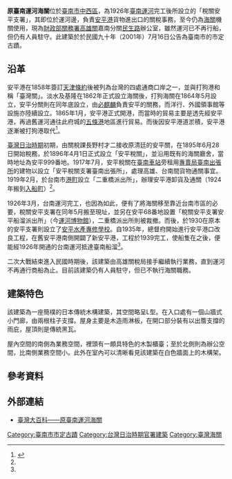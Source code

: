 {{coord|22.9963861|N|120.192468|E|display=title|type:landmark}}
{{tw monument
|name=原臺南運河海關
|formername=
|image=原臺南運河海關.JPG
|imagename=原臺南運河海關正面
|othername=財政部關務署高雄關嘉南分關民生路辦公室
|formalname=
|level=直轄市定古蹟
|class=日治建築
|time={{JPN}}昭和年間<br/>（1926年－1945年）
|location={{TWN}}臺南市區民生路二段257號
|open=
|cost=
|website=
|reg_url =https://nchdb.boch.gov.tw/assets/advanceSearch/monument/20010716000002
}}
'''原臺南運河海關'''位於[[臺南市|臺南市]][[中西區_(臺灣)|中西區]]，為1926年[[臺南運河|臺南運河]]完工後所設立的「稅關安平支署」，其即位於運河邊，負責[[安平港|安平港]]貨物進出口的關稅事務，至今仍為[[海關|海關]]機關使用，現為[[財政部關務署高雄關|財政部關務署高雄關]]嘉南分關[[民生路_(台南市)|民生路]]辦公室，雖然運河已不再行船，但仍有人員駐守。此建築於於民國九十年（2001年）7月16日公告為臺南市的市定古蹟{{r|傅}}。

== 沿革 ==
安平港在1858年簽訂[[天津條約|天津條約]]後被列為台灣的四處通商口岸之一，並與打狗港和稱「臺灣關」。淡水及基隆在1862年正式設立海關後，打狗海關在1864年5月設立，安平分關則在同年底設立，由[[必麒麟|必麒麟]]負責安平的關務，而洋行、外國領事館等設施亦陸續設立。1865年1月，安平港正式開港，而當時的貿易主要是透先經安平港，再過舊運河通往此府城的[[五條港_(臺南)|五條港]]地區進行貿易。而後因安平港道淤積，安平港逐漸被打狗港取代<ref name=":0">{{Cite book|title=臺南市市定古蹟原台南運河海關調查研究及修復再利用計畫成果報告書|last=財團法人成大研究發展基金會|publisher=財政部關務署高雄關|year=2019|url=https://data.boch.gov.tw/upload/file/2021-01-13/9b846dbe-dbea-407a-a0bd-3e6191edf6e1/%E8%87%BA%E5%8D%97%E5%B8%82%E5%B8%82%E5%AE%9A%E5%8F%A4%E8%B9%9F%E5%8E%9F%E5%8F%B0%E5%8D%97%E9%81%8B%E6%B2%B3%E6%B5%B7%E9%97%9C%E8%AA%BF%E6%9F%A5%E7%A0%94%E7%A9%B6%E5%8F%8A%E4%BF%AE%E5%BE%A9%E5%86%8D%E5%88%A9%E7%94%A8%E8%A8%88%E7%95%AB%E6%88%90%E6%9E%9C%E5%A0%B1%E5%91%8A%E6%9B%B8.pdf|access-date=2021-05-13|archive-date=2021-05-13|archive-url=https://web.archive.org/web/20210513104140/https://data.boch.gov.tw/upload/file/2021-01-13/9b846dbe-dbea-407a-a0bd-3e6191edf6e1/%E8%87%BA%E5%8D%97%E5%B8%82%E5%B8%82%E5%AE%9A%E5%8F%A4%E8%B9%9F%E5%8E%9F%E5%8F%B0%E5%8D%97%E9%81%8B%E6%B2%B3%E6%B5%B7%E9%97%9C%E8%AA%BF%E6%9F%A5%E7%A0%94%E7%A9%B6%E5%8F%8A%E4%BF%AE%E5%BE%A9%E5%86%8D%E5%88%A9%E7%94%A8%E8%A8%88%E7%95%AB%E6%88%90%E6%9E%9C%E5%A0%B1%E5%91%8A%E6%9B%B8.pdf|dead-url=no}}</ref>。

[[臺灣日治時期|臺灣日治時期]]初期，由關稅課長野村才二接收原清廷的安平關，在1895年6月28日開始稅務，於1896年4月1日正式設立「安平稅關」，並沿用既有的海關廳舍，當時地址為安平999番地。1917年7月，安平稅關在[[臺南車站|臺南車站]]旁租用[[原臺灣總督府專賣局臺南出張所|專賣局臺南出張所]]的建物以設立「安平稅關支署臺南出張所」，處理高雄、台南間貨物通關事宜。1919年2月，於台南市[[港町_(臺南市)|港町]]設立「二重橋派出所」，辦理安平港卸貨及通關（1924年搬到[[入船町_(臺南市)|入船町]]）<ref name=":0" />。

1926年3月，台南運河完工，也因為如此，便有了將海關移至靠近台南市區的必要，稅關安平支署在同年5月搬至現址，並另在安平68番地設置「稅關安平支署安平船溜派出所」（今[[運河博物館|運河博物館]]），二重橋派出所則被裁撤。而後，於1930在原本的安平支署則設立了[[臺南市立安平水產專修學校|安平水產專修學校]]。自1935年，總督府開始進行安平港口改良工程，在舊安平港南側開闢了新安平港，工程於1939完工，使船隻在之後，便能經1926年開通的台南運河抵達臺南船溜{{r|傅}}<ref name=":0" />。

二次大戰結束進入民國時期後，該建築由高雄關稅局接手繼續執行業務，直到運河不再通行商船為止{{r|傅}}。目前該建築仍有人員駐守，但已不執行海關職務{{r|傅}}。

== 建築特色 ==
該建築為一座簡樸的日本傳統木構建築，其空間略呈L型{{r|傅}}。在入口處有一個山牆式小門廊，由兩根柱子支撐{{r|傅}}。屋身主要是木造雨淋板，在開口部分裝有以出簷支撐的雨庇，屋頂則是傳統黑瓦{{r|傅}}。

屋內空間的南側為業務空間，裡頭有一頗具特色的木製櫃臺；至於北側則為辦公空間，比南側業務空間小{{r|傅}}。此外在室內可以清晰看見該建築在白色牆面上的木構架{{r|傅}}。

== 參考資料 ==
{{reflist|refs=
<ref name="傅">{{cite book|author=傅朝卿 |title=台南市古蹟與歷史建築總覽 |publisher=台灣建築與文化資產出版社 |location=台南市 |isbn=957-30880-4-5 |pages=229頁|date=2001年11月}}</ref>
}}

== 外部連結 ==
*[http://nrch.culture.tw/twpedia.aspx?id=8352 臺灣大百科——原臺南運河海關] {{Wayback|url=http://nrch.culture.tw/twpedia.aspx?id=8352 |date=20190115075759 }}
{{臺南市古蹟}}
{{台灣直轄市定古蹟}}
[[Category:臺南市市定古蹟|Category:臺南市市定古蹟]]
[[Category:台灣日治時期官署建築|Category:台灣日治時期官署建築]]
[[Category:臺灣海關|Category:臺灣海關]]